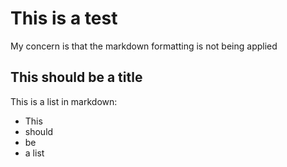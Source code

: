 # This is a test

My concern is that the markdown formatting is not being applied

## This should be a title

This is a list in markdown:

- This
- should
- be
- a list
